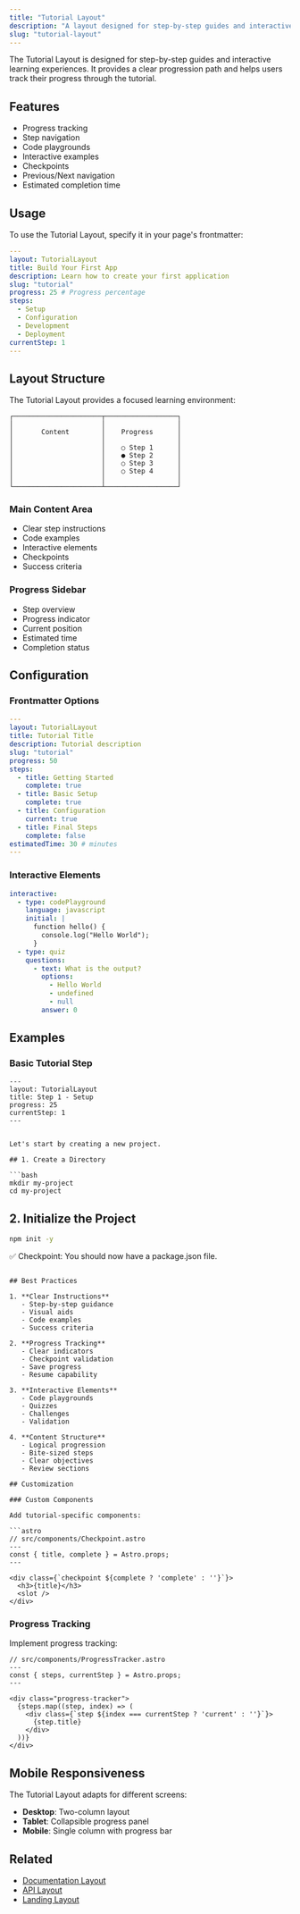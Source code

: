```yaml
---
title: "Tutorial Layout"
description: "A layout designed for step-by-step guides and interactive learning experiences."
slug: "tutorial-layout"
---
```



The Tutorial Layout is designed for step-by-step guides and interactive learning experiences. It provides a clear progression path and helps users track their progress through the tutorial.

## Features

- Progress tracking
- Step navigation
- Code playgrounds
- Interactive examples
- Checkpoints
- Previous/Next navigation
- Estimated completion time

## Usage

To use the Tutorial Layout, specify it in your page's frontmatter:

```yaml
---
layout: TutorialLayout
title: Build Your First App
description: Learn how to create your first application
slug: "tutorial"
progress: 25 # Progress percentage
steps:
  - Setup
  - Configuration
  - Development
  - Deployment
currentStep: 1
---
```

## Layout Structure

The Tutorial Layout provides a focused learning environment:

```
┌──────────────────────┬──────────────────┐
│                      │                  │
│       Content        │    Progress      │
│                      │                  │
│                      │    ○ Step 1      │
│                      │    ● Step 2      │
│                      │    ○ Step 3      │
│                      │    ○ Step 4      │
│                      │                  │
└──────────────────────┴──────────────────┘
```

### Main Content Area

- Clear step instructions
- Code examples
- Interactive elements
- Checkpoints
- Success criteria

### Progress Sidebar

- Step overview
- Progress indicator
- Current position
- Estimated time
- Completion status

## Configuration

### Frontmatter Options

```yaml
---
layout: TutorialLayout
title: Tutorial Title
description: Tutorial description
slug: "tutorial"
progress: 50
steps:
  - title: Getting Started
    complete: true
  - title: Basic Setup
    complete: true
  - title: Configuration
    current: true
  - title: Final Steps
    complete: false
estimatedTime: 30 # minutes
---
```

### Interactive Elements

```yaml
interactive:
  - type: codePlayground
    language: javascript
    initial: |
      function hello() {
        console.log("Hello World");
      }
  - type: quiz
    questions:
      - text: What is the output?
        options:
          - Hello World
          - undefined
          - null
        answer: 0
```

## Examples

### Basic Tutorial Step

```mdx
---
layout: TutorialLayout
title: Step 1 - Setup
progress: 25
currentStep: 1
---


Let's start by creating a new project.

## 1. Create a Directory

```bash
mkdir my-project
cd my-project
```

## 2. Initialize the Project

```bash
npm init -y
```

✅ Checkpoint: You should now have a package.json file.
```

## Best Practices

1. **Clear Instructions**
   - Step-by-step guidance
   - Visual aids
   - Code examples
   - Success criteria

2. **Progress Tracking**
   - Clear indicators
   - Checkpoint validation
   - Save progress
   - Resume capability

3. **Interactive Elements**
   - Code playgrounds
   - Quizzes
   - Challenges
   - Validation

4. **Content Structure**
   - Logical progression
   - Bite-sized steps
   - Clear objectives
   - Review sections

## Customization

### Custom Components

Add tutorial-specific components:

```astro
// src/components/Checkpoint.astro
---
const { title, complete } = Astro.props;
---

<div class={`checkpoint ${complete ? 'complete' : ''}`}>
  <h3>{title}</h3>
  <slot />
</div>
```

### Progress Tracking

Implement progress tracking:

```astro
// src/components/ProgressTracker.astro
---
const { steps, currentStep } = Astro.props;
---

<div class="progress-tracker">
  {steps.map((step, index) => (
    <div class={`step ${index === currentStep ? 'current' : ''}`}>
      {step.title}
    </div>
  ))}
</div>
```

## Mobile Responsiveness

The Tutorial Layout adapts for different screens:

- **Desktop**: Two-column layout
- **Tablet**: Collapsible progress panel
- **Mobile**: Single column with progress bar

## Related

- [Documentation Layout](/docs-site-kickstarter/docs/documentation-layout)
- [API Layout](/docs-site-kickstarter/docs/api-reference-layout)
- [Landing Layout](/docs-site-kickstarter/docs/landing-layout)